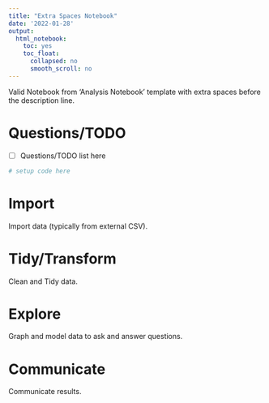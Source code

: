 ```yaml
---
title: "Extra Spaces Notebook"
date: '2022-01-28'
output:
  html_notebook:
    toc: yes
    toc_float:
      collapsed: no
      smooth_scroll: no
---
```

  

           
Valid Notebook from 'Analysis Notebook' template with extra spaces before the description line.

# Questions/TODO

- [ ] Questions/TODO list here

```r
# setup code here
```

# Import

Import data (typically from external CSV).

# Tidy/Transform

Clean and Tidy data.

# Explore

Graph and model data to ask and answer questions.

# Communicate

Communicate results.
